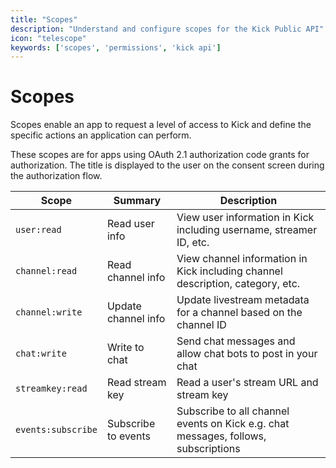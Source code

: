 ```yaml
---
title: "Scopes"
description: "Understand and configure scopes for the Kick Public API"
icon: "telescope"
keywords: ['scopes', 'permissions', 'kick api']
---
```


# Scopes

Scopes enable an app to request a level of access to Kick and define the specific actions an application can perform.

These scopes are for apps using OAuth 2.1 authorization code grants for authorization. The title is displayed to the user on the consent screen during the authorization flow.

| Scope              | Summary             | Description                                                                        |
|--------------------|---------------------|------------------------------------------------------------------------------------|
| `user:read`        | Read user info      | View user information in Kick including username, streamer ID, etc.                |
| `channel:read`     | Read channel info   | View channel information in Kick including channel description, category, etc.     |
| `channel:write`    | Update channel info | Update livestream metadata for a channel based on the channel ID                   |
| `chat:write`       | Write to chat       | Send chat messages and allow chat bots to post in your chat                        |
| `streamkey:read`   | Read stream key     | Read a user's stream URL and stream key                                            |
| `events:subscribe` | Subscribe to events | Subscribe to all channel events on Kick e.g. chat messages, follows, subscriptions |
